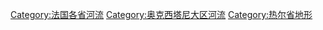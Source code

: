 [[Category:法国各省河流|Category:法国各省河流]]
[[Category:奥克西塔尼大区河流|Category:奥克西塔尼大区河流]]
[[Category:热尔省地形|Category:热尔省地形]]